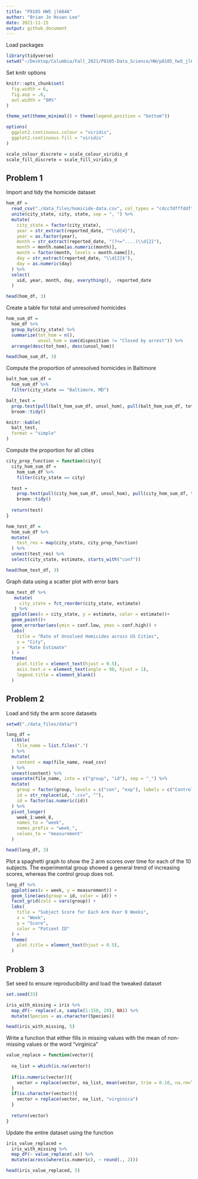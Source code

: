 ```yaml
---
title: "P8105 HW5 jl6046"
author: "Brian Jo Hsuan Lee"
date: 2021-11-15
output: github_document
---
```


Load packages
```r
library(tidyverse)
setwd("~/Desktop/Columbia/Fall_2021/P8105-Data_Science/HW/p8105_hw5_jl6046/")
```

Set knitr options
```r
knitr::opts_chunk$set(
  fig.width = 6,
  fig.asp = .6,
  out.width = "90%"
)

theme_set(theme_minimal() + theme(legend.position = "bottom"))

options(
  ggplot2.continuous.colour = "viridis",
  ggplot2.continuous.fill = "viridis"
)

scale_colour_discrete = scale_colour_viridis_d
scale_fill_discrete = scale_fill_viridis_d
```

## Problem 1

Import and tidy the homicide dataset
```r
hom_df = 
  read_csv("./data_files/homicide-data.csv", col_types = "cdccfdfffddf") %>% 
  unite(city_state, city, state, sep = ", ") %>% 
  mutate(
    city_state = factor(city_state),
    year = str_extract(reported_date, "^\\d{4}"),
    year = as.factor(year),
    month = str_extract(reported_date, "(?<=^....)\\d{2}"),
    month = month.name[as.numeric(month)],
    month = factor(month, levels = month.name[]),
    day = str_extract(reported_date, "\\d{2}$"),
    day = as.numeric(day)
  ) %>% 
  select(
    uid, year, month, day, everything(), -reported_date
  )

head(hom_df, 3)
```

Create a table for total and unresolved homicides
```r
hom_sum_df = 
  hom_df %>% 
  group_by(city_state) %>% 
  summarize(tot_hom = n(),
            unsol_hom = sum(disposition != "Closed by arrest")) %>% 
  arrange(desc(tot_hom), desc(unsol_hom))

head(hom_sum_df, 3)
```

Compute the proportion of unresolved homicides in Baltimore
```r
balt_hom_sum_df =
  hom_sum_df %>% 
  filter(city_state == "Baltimore, MD")

balt_test = 
  prop.test(pull(balt_hom_sum_df, unsol_hom), pull(balt_hom_sum_df, tot_hom)) %>% 
  broom::tidy()

knitr::kable(
  balt_test,
  format = "simple"
)
```

Compute the proportion for all cities
```r
city_prop_function = function(city){
  city_hom_sum_df =
    hom_sum_df %>% 
    filter(city_state == city)

  test = 
    prop.test(pull(city_hom_sum_df, unsol_hom), pull(city_hom_sum_df, tot_hom)) %>% 
    broom::tidy()
  
  return(test)
}

hom_test_df = 
  hom_sum_df %>% 
  mutate(
    test_res = map(city_state, city_prop_function)
  ) %>% 
  unnest(test_res) %>% 
  select(city_state, estimate, starts_with("conf"))

head(hom_test_df, 3)
```

Graph data using a scatter plot with error bars
```r
hom_test_df %>% 
   mutate(
     city_state = fct_reorder(city_state, estimate)
   ) %>% 
  ggplot(aes(x = city_state, y = estimate, color = estimate))+
  geom_point()+
  geom_errorbar(aes(ymin = conf.low, ymax = conf.high)) +
  labs(
    title = "Rate of Unsolved Homicides across US Cities",
    x = "City",
    y = "Rate Estimate"
  ) +
  theme(
    plot.title = element_text(hjust = 0.5),
    axis.text.x = element_text(angle = 90, hjust = 1),
    legend.title = element_blank()
  )
```

## Problem 2

Load and tidy the arm score datasets
```r
setwd("./data_files/data/")

long_df = 
  tibble(
    file_name = list.files(".")
  ) %>% 
  mutate(
    content = map(file_name, read_csv)
  ) %>% 
  unnest(content) %>% 
  separate(file_name, into = c("group", "id"), sep = "_") %>% 
  mutate(
    group = factor(group, levels = c("con", "exp"), labels = c("Control", "Experimental")),
    id = str_replace(id, ".csv", ""),
    id = factor(as.numeric(id))
  ) %>% 
  pivot_longer(
    week_1:week_8,
    names_to = "week",
    names_prefix = "week_",
    values_to = "measurement"
  ) 

head(long_df, 3)
```

Plot a spaghetti graph to show the 2 arm scores over time for each of the 10 subjects. The experimental group showed a general trend of increasing scores, whereas the control group does not. 
```r
long_df %>% 
  ggplot(aes(x = week, y = measurement)) +
  geom_line(aes(group = id, color = id)) +
  facet_grid(cols = vars(group)) +
  labs(
    title = "Subject Score for Each Arm Over 8 Weeks",
    x = "Week",
    y = "Score",
    color = "Patient ID"
  ) +
  theme(
    plot.title = element_text(hjust = 0.5),
  )
```

## Problem 3

Set seed to ensure reproducibility and load the tweaked dataset
```r
set.seed(33)

iris_with_missing = iris %>% 
  map_df(~ replace(.x, sample(1:150, 20), NA)) %>%
  mutate(Species = as.character(Species))

head(iris_with_missing, 5)
```

Write a function that either fills in missing values with the mean of non-missing values or the word "virginica"
```r
value_replace = function(vector){
  
  na_list = which(is.na(vector))
  
  if(is.numeric(vector)){
    vector = replace(vector, na_list, mean(vector, trim = 0.10, na.rm=TRUE))
  }
  if(is.character(vector)){
    vector = replace(vector, na_list, "virginica")
  }
  
  return(vector)
}
```

Update the entire dataset using the function
```r
iris_value_replaced = 
  iris_with_missing %>% 
  map_df(~ value_replace(.x)) %>% 
  mutate(across(where(is.numeric), ~ round(., 2)))

head(iris_value_replaced, 5)
```


